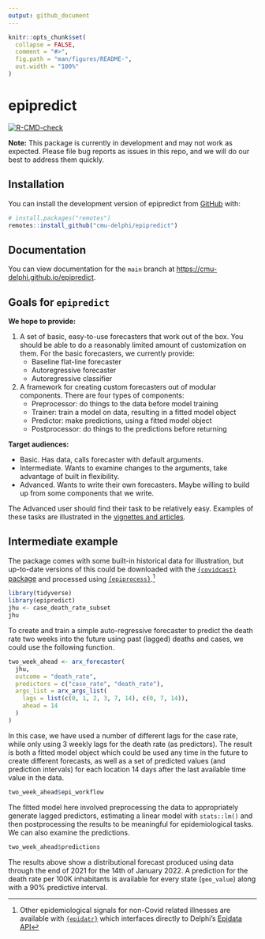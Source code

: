 ```yaml
---
output: github_document
---
```


<!-- README.md is generated from README.Rmd. Please edit that file -->

```r
knitr::opts_chunk$set(
  collapse = FALSE,
  comment = "#>",
  fig.path = "man/figures/README-",
  out.width = "100%"
)
```

# epipredict

<!-- badges: start -->
[![R-CMD-check](https://github.com/cmu-delphi/epipredict/actions/workflows/R-CMD-check.yaml/badge.svg)](https://github.com/cmu-delphi/epipredict/actions/workflows/R-CMD-check.yaml)
<!-- badges: end -->

**Note:** This package is currently in development and may not work as expected. Please file bug reports as issues in this repo, and we will do our best to address them quickly.

## Installation

You can install the development version of epipredict from [GitHub](https://github.com/) with:

``` r
# install.packages("remotes")
remotes::install_github("cmu-delphi/epipredict")
```

## Documentation

You can view documentation for the `main` branch at <https://cmu-delphi.github.io/epipredict>.


## Goals for `epipredict`

**We hope to provide:**

1. A set of basic, easy-to-use forecasters that work out of the box. You should be able to do a reasonably limited amount of customization on them. For the basic forecasters, we currently provide: 
    * Baseline flat-line forecaster 
    * Autoregressive forecaster
    * Autoregressive classifier
2. A framework for creating custom forecasters out of modular components. There are four types of components:
    * Preprocessor: do things to the data before model training
    * Trainer: train a model on data, resulting in a fitted model object
    * Predictor: make predictions, using a fitted model object
    * Postprocessor: do things to the predictions before returning

**Target audiences:**

* Basic. Has data, calls forecaster with default arguments.
* Intermediate. Wants to examine changes to the arguments, take advantage of built in flexibility.
* Advanced. Wants to write their own forecasters. Maybe willing to build up from some components that we write. 

The Advanced user should find their task to be relatively easy. Examples of these tasks are illustrated in the [vignettes and articles](https://cmu-delphi.github.io/epipredict).

## Intermediate example

The package comes with some built-in historical data for illustration, but
up-to-date versions of this could be downloaded with the [`{covidcast}` package](https://cmu-delphi.github.io/covidcast/covidcastR/index.html) and processed using [`{epiprocess}`](https://cmu-delphi.github.io/epiprocess/).[^1]

[^1]: Other epidemiological signals for non-Covid related illnesses are available with [`{epidatr}`](https://github.com/cmu-delphi/epidatr) which interfaces directly to Delphi's [Epidata API](https://cmu-delphi.github.io/delphi-epidata/)

```r
library(tidyverse)
library(epipredict)
jhu <- case_death_rate_subset
jhu
```

To create and train a simple auto-regressive forecaster to predict the death rate two weeks into the future using past (lagged) deaths and cases, we could use the following function.

```r
two_week_ahead <- arx_forecaster(
  jhu,
  outcome = "death_rate",
  predictors = c("case_rate", "death_rate"),
  args_list = arx_args_list(
    lags = list(c(0, 1, 2, 3, 7, 14), c(0, 7, 14)),
    ahead = 14
  )
)
```

In this case, we have used a number of different lags for the case rate, while only using 3 weekly lags for the death rate (as predictors). The result is both a fitted model object which could be used any time in the future to create different forecasts, as well as a set of predicted values (and prediction intervals) for each location 14 days after the last available time value in the data.

```r
two_week_ahead$epi_workflow
```

The fitted model here involved preprocessing the data to appropriately generate lagged predictors, estimating a linear model with `stats::lm()` and then postprocessing the results to be meaningful for epidemiological tasks. We can also examine the predictions.

```r
two_week_ahead$predictions
```

The results above show a distributional forecast produced using data through the end of 2021 for the 14th of January 2022. A prediction for the death rate per 100K inhabitants is available for every state (`geo_value`) along with a 90% predictive interval.

<!--

During a quiet period, a user decides they want to first predict whether a surge is about to occur, say using variant information from GISAID. Then for surging locations, they want to train an AR model using past surges in the same location. Everywhere else, they predict a flat line. We should be able to do this in a few lines of code.

Delphi's own forecasts have been produced/evaluated in this way for a while now, but the code base is scattered and evolving. We want to consolidate, generalize, and simplify to allow others to benefit as well.

The basic framework should allow for something like the following. This would
feel very familiar to anyone working in `R`+`{tidyverse}`.

**Simple linear autoregressive model with scaling (modular)**

```r
my_fcaster <- new_epi_predictor() %>%
  add_preprocessor(scaler, var = cases, by = pop) %>%
  add_preprocessor(lagger, var = dv_cli, lags = c(0, 7, 14)) %>%
  add_trainer(lm) %>%
  add_predictor(lm.predict) %>%
  add_postprocessor(scaler, by = 1 / pop)
```

Then you could run this on an `epi_df` with one line.

```r
my_fcaster(lead(cases, 7) ~ ., epi_df, key_vars, time_vars)
```

The hypothetical example of first classifying, then fitting different models would also fit into this framework. And this isn't far from our current production models.




### What this isn't

This is not a framework for SIR models. We intend to create some simple versions, but advanced models---those that use variants, hospitalizations, different types of immunity, age stratification, etc.---cannot be compartmentalized in the same way (though see [pypm](https://pypm.github.io/home/)). These types of models also are better at scenario modeling than short term forecasts unless they are quite complicated.

-->
